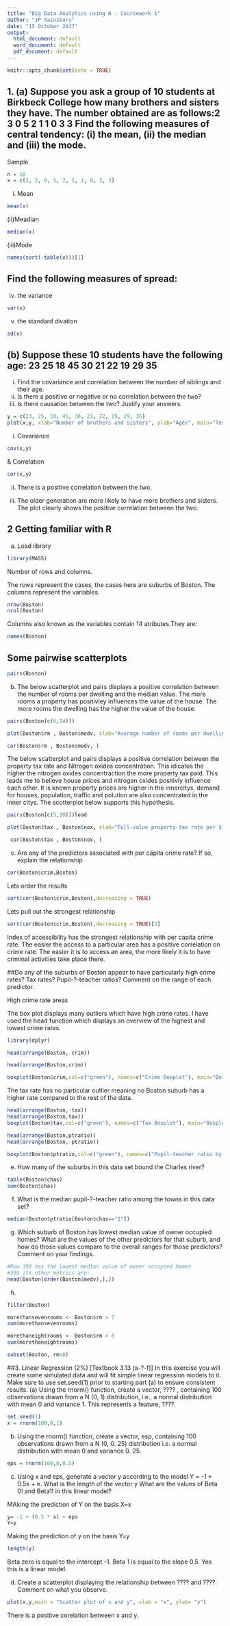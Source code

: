 ```yaml
---
title: "Big Data Analytics using R - Coursework 1"
author: "JP Sainsbury"
date: "15 October 2017"
output:
  html_document: default
  word_document: default
  pdf_document: default
---
```


```r
knitr::opts_chunk$set(echo = TRUE)
```

## 1. (a) Suppose you ask a group of 10 students at Birkbeck College how many brothers and sisters	they have.	The number obtained are as follows:2 3 0 5 2 1 1 0 3 3 Find the following measures of central	tendency:	 (i) the mean,	(ii) the median	and	(iii) the	mode. 

Sample
```r
n = 10
x = c(2, 3, 0, 5, 2, 1, 1, 0, 3, 3)
```

(i) Mean
```r
mean(x)
```
 (ii)Meadian
```r
median(x)
```
 (iii)Mode
```r
names(sort(-table(x)))[1]
```

## Find the following measures of spread:

(iv) the variance

```r
var(x)
```

(v) the standard divation

```r
sd(x)
```
##  (b) Suppose these 10 students	have the following age: 23 25 18 45 30 21 22 19 29 35	    
(i) Find the covariance and correlation between the number of	 siblings	 and their age.	   
(ii) Is there a positive or negative or no correlation between the two?	   
(iii) Is there causation between the two?	   Justify your answers.	

```r
y = c(23, 25, 18, 45, 30, 21, 22, 19, 29, 35)
plot(x,y, xlab="Number of brothers and sisters", ylab="Ages", main="Test Scatter Plot of Number of siblings vesus age")
```

(i) Covariance 

```r
cov(x,y)
```

& Correlation
```r
cor(x,y)
```

(ii) There is a positive correlation between the two.

(iii) The older generation are more likely to have more brothers and sisters. The plot clearly shows the positive correlation between the two.

## 2 Getting familiar with R

(a) Load library
```r
library(MASS)

```
Number of rows and columns.

The rows represent the cases, the cases here are suburbs of Boston. The columns represent the variables.

```r
nrow(Boston)
ncol(Boston)
```
Columns also known as the variables contain 14 atributes.They are:
```r
names(Boston)
```

## Some pairwise scatterplots 

```r
pairs(Boston)
```


(b)
The below scatterplot and pairs displays a positive correlation between the number of rooms per dwelling and the median value. The more rooms a property has positivley influences the value of the house. The more rooms the dwelling has the higher the value of the house.

```r
pairs(Boston[c(6,14)])
```


```r
plot(Boston$rm , Boston$medv, xlab="Average number of rooms per dwelling", ylab="median value of owner-occupied homes in $1000s", main = "Rooms vs Median Value")

cor(Boston$rm , Boston$medv, )
```

The below scatterplot and pairs displays a positive correlation between the property tax rate and Nitrogen oxides concentration. This idicates the higher the nitrogen oxides concentraction the more property tax paid. This leads me to believe house prices and nitrogen oxides positivly influence each other. It is known property prices are higher in the innercitys, demand for houses, population, traffic and polution are also concentrated in the inner citys. The scotterplot below supports this hypothesis.

```r
pairs(Boston[c(5,10)])lead
```


```r
plot(Boston$tax , Boston$nox, xlab="Full-value property-tax rate per $10,000", ylab="Nitrogen oxides concentration (parts per 10 million)" )

 cor(Boston$tax , Boston$nox, )
```
(c) Are any of the predictors associated with per capita crime rate? If so, explain the relationship

```r
cor(Boston$crim,Boston)
```

Lets order the results

```r
sort(cor(Boston$crim,Boston),decreasing = TRUE)
```

Lets pull out the strongest relationship

```r
sort(cor(Boston$crim,Boston),decreasing = TRUE)[2]
```

Index of accessibility has the strongest relationship with per capita crime rate. The easier the access to a particular area has a positive correlation on crime rate. The easier it is to access an area, the more likely it is to have criminal activities take place there. 

##Do any of the suburbs of Boston appear to have particularly high crime rates? Tax rates? Pupil-?-teacher ratios? Comment on the range of each
predictor.

High crime rate areas

The box plot displays many outliers which have high crime rates. I have used the head function which displays an overview of the highest and lowest crime rates.  

```r
library(dplyr)

head(arrange(Boston,-crim))

head(arrange(Boston,crim))

boxplot(Boston$crim,col=c("green"), names=c("Crime Boxplot"), main="Boxplot for crime rates")
```

The tax rate has no particular outlier meaning no Boston suburb has a higher rate compared to the rest of the data.

```r
head(arrange(Boston,-tax))
head(arrange(Boston,tax))
boxplot(Boston$tax,col=c("green"), names=c("Tax Boxplot"), main="Boxplot for tax rates")
```

```r
head(arrange(Boston,ptratio))
head(arrange(Boston,-ptratio))

boxplot(Boston$ptratio,col=c("green"), names=c("Pupil-teacher ratio by town"), main="Boxplot for Pupil-teacher ratio by town")
```

(e) How many of the suburbs in this data set bound the Charles river?

```r
table(Boston$chas)
sum(Boston$chas)
```

(f) What is the median pupil-?-teacher ratio among the towns in this data set?

```r
median(Boston$ptratio[Boston$chas=="1"])
```

(g) Which suburb of Boston has lowest median value of owner occupied homes? What are the values of the other predictors for that suburb, and how do those values compare to the overall ranges for those predictors? Comment on your findings.

```r
#Row 399 has the lowest median value of owner occupied homes
#399 its other metrics are:
head(Boston[order(Boston$medv),],2)
```
(h)

```r
filter(Boston)

morethansevenrooms <- Boston$rm > 7
sum(morethansevenrooms)

morethaneightrooms <- Boston$rm > 8
sum(morethaneightrooms)

subset(Boston, rm>8)
```


##3. Linear Regression (2%) [Textbook 3.13 (a-?-f)] In this exercise you will create some simulated data and will fit simple linear regression models to it. Make sure to use set.seed(1) prior to starting part (a) to ensure consistent results. (a) Using the rnorm() function, create a vector, ???? , containing 100 observations drawn from a N (0, 1) distribution, i.e., a normal distribution with mean 0 and variance 1. This represents a feature, ????.

```r
set.seed(1)
x = rnorm(100,0,1)
```

(b) Using the rnorm() function, create a vector, esp, containing 100 observations drawn from a N (0, 0. 25) distribution i.e. a normal distribution with mean 0 and variance 0. 25.

```r
eps = rnorm(100,0,0.5)
```

(c) Using x and eps, generate a vector y according to the model Y = -1 + 0.5x + e. What is the length of the vector y What are the values of Beta 0! and Beta1! in this linear model?

MAking the prediction of Y on the basis X=x

```r
y= -1 + (0.5 * x) + eps
Y=y
```

Making the prediction of y on the basis Y=y

```r
length(y)
```

Beta zero is equal to the intercept -1.
Beta 1 is equal to the slope 0.5.
Yes this is a linear model.

(d) Create a scatterplot displaying the relationship between ???? and ????. Comment on what you observe.

```r
plot(x,y,main = "Scatter plot of x and y", xlab = "x", ylab= "y")
```

There is a positive corelation between x and y.